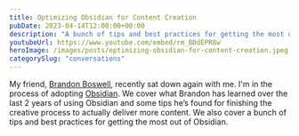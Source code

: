 ```yaml
---
title: Optimizing Obsidian for Content Creation
pubDate: 2023-04-14T12:00:00+00:00
description: "A bunch of tips and best practices for getting the most out of Obsidian for content creation and digital gardening"
youtubeUrl: https://www.youtube.com/embed/rm_BDdEPR8w
heroImage: /images/posts/optimizing-obsidian-for-content-creation.jpeg
categorySlug: "conversations"
---
```


My friend, [Brandon Boswell](https://brandonkboswell.com/), recently sat down again with me. I'm in the process of adopting [Obsidian](https://obsidian.md/). We cover what Brandon has learned over the last 2 years of using Obsidian and some tips he’s found for finishing the creative process to actually deliver more content. We also cover a bunch of tips and best practices for getting the most out of Obsidian.
